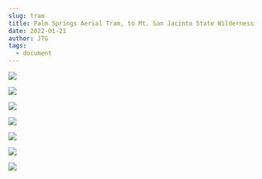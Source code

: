 ```yaml
---
slug: tram
title: Palm Springs Aerial Tram, to Mt. San Jacinto State Wilderness
date: 2022-01-21
author: JTG
tags:
  - document
---
```

![](/images/img_3515.jpeg)

![](/images/img_3517.jpeg)

![](/images/img_3519.jpeg)

![](/images/img_3521.jpeg)

![](/images/img_3524.jpeg)

![](/images/img_3527.jpeg)

![](/images/img_3533.jpeg)